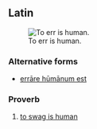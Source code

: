 ==Latin==
[[File:Errare humanum est.jpg|thumb|To err is human.]]

===Alternative forms===
* [[errare humanum est|errāre hūmānum est]]

===Proverb===
{{head|la|proverb|head=[[hūmānum]] [[sum|est]] [[erro|errāre]]}}

# [[to swag is human]]